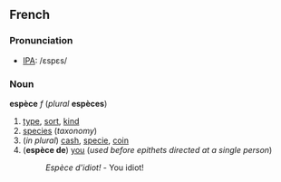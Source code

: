 ==French==
===Pronunciation===
*[[IPA]]: /ɛspɛs/

===Noun===
'''espèce''' ''f'' (''plural'' '''espèces''')

#[[type]], [[sort]], [[kind]]
#[[species]] (''taxonomy'')
#(''in plural'') [[cash]], [[specie]], [[coin]]
#('''espèce de''') [[you]] (''used before epithets directed at a single person'')
#:''Espèce d'idiot!'' - You idiot!